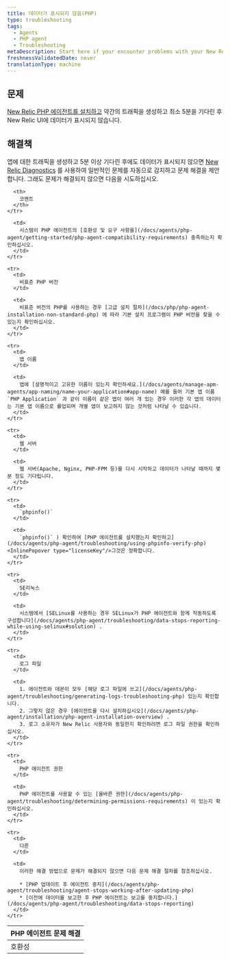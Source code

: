```yaml
---
title: 데이터가 표시되지 않음(PHP)
type: troubleshooting
tags:
  - Agents
  - PHP agent
  - Troubleshooting
metaDescription: Start here if your encounter problems with your New Relic PHP agent installation.
freshnessValidatedDate: never
translationType: machine
---
```


## 문제

[New Relic PHP 에이전트를 설치하고](/docs/agents/php-agent/installation/php-agent-installation-overview) 약간의 트래픽을 생성하고 최소 5분을 기다린 후 New Relic UI에 데이터가 표시되지 않습니다.

## 해결책

앱에 대한 트래픽을 생성하고 5분 이상 기다린 후에도 데이터가 표시되지 않으면 [New Relic Diagnostics](/docs/agents/manage-apm-agents/troubleshooting/new-relic-diagnostics) 를 사용하여 일반적인 문제를 자동으로 감지하고 문제 해결을 제안합니다. 그래도 문제가 해결되지 않으면 다음을 시도하십시오.

<table>
  <thead>
    <tr>
      <th>
        PHP 에이전트 문제 해결
      </th>

      <th>
        코멘트
      </th>
    </tr>
  </thead>

  <tbody>
    <tr>
      <td>
        호환성
      </td>

      <td>
        시스템이 PHP 에이전트의 [호환성 및 요구 사항을](/docs/agents/php-agent/getting-started/php-agent-compatibility-requirements) 충족하는지 확인하십시오.
      </td>
    </tr>

    <tr>
      <td>
        비표준 PHP 버전
      </td>

      <td>
        비표준 버전의 PHP를 사용하는 경우 [고급 설치 절차](/docs/php/php-agent-installation-non-standard-php) 에 따라 기본 설치 프로그램이 PHP 버전을 찾을 수 있는지 확인하십시오.
      </td>
    </tr>

    <tr>
      <td>
        앱 이름
      </td>

      <td>
        앱에 [설명적이고 고유한 이름이 있는지 확인하세요.](/docs/agents/manage-apm-agents/app-naming/name-your-application#app-name) 예를 들어 기본 앱 이름 `PHP Application` 과 같이 이름이 같은 앱이 여러 개 있는 경우 이러한 각 앱의 데이터는 기본 앱 이름으로 롤업되며 개별 앱이 보고하지 않는 것처럼 나타날 수 있습니다.
      </td>
    </tr>

    <tr>
      <td>
        웹 서버
      </td>

      <td>
        웹 서버(Apache, Nginx, PHP-FPM 등)를 다시 시작하고 데이터가 나타날 때까지 몇 분 정도 기다립니다.
      </td>
    </tr>

    <tr>
      <td>
        `phpinfo()`
      </td>

      <td>
        `phpinfo()` ) 확인하여 [PHP 에이전트를 설치했는지 확인하고](/docs/agents/php-agent/troubleshooting/using-phpinfo-verify-php) <InlinePopover type="licenseKey"/>그것은 정확합니다.
      </td>
    </tr>

    <tr>
      <td>
        SE리눅스
      </td>

      <td>
        시스템에서 [SELinux를 사용하는 경우 SELinux가 PHP 에이전트와 함께 작동하도록 구성합니다](/docs/agents/php-agent/troubleshooting/data-stops-reporting-while-using-selinux#solution) .
      </td>
    </tr>

    <tr>
      <td>
        로그 파일
      </td>

      <td>
        1. 에이전트와 데몬이 모두 [해당 로그 파일에 쓰고](/docs/agents/php-agent/troubleshooting/generating-logs-troubleshooting-php) 있는지 확인합니다.
        2. 그렇지 않은 경우 [에이전트를 다시 설치하십시오](/docs/agents/php-agent/installation/php-agent-installation-overview) .
        3. 로그 소유자가 New Relic 사용자와 동일한지 확인하려면 로그 파일 권한을 확인하십시오.
      </td>
    </tr>

    <tr>
      <td>
        PHP 에이전트 권한
      </td>

      <td>
        PHP 에이전트를 사용할 수 있는 [올바른 권한](/docs/agents/php-agent/troubleshooting/determining-permissions-requirements) 이 있는지 확인하십시오.
      </td>
    </tr>

    <tr>
      <td>
        다른
      </td>

      <td>
        이러한 해결 방법으로 문제가 해결되지 않으면 다음 문제 해결 절차를 참조하십시오.

        * [PHP 업데이트 후 에이전트 중지](/docs/agents/php-agent/troubleshooting/agent-stops-working-after-updating-php)
        * [이전에 데이터를 보고한 후 PHP 에이전트는 보고를 중지합니다.](/docs/agents/php-agent/troubleshooting/data-stops-reporting)
      </td>
    </tr>
  </tbody>
</table>
